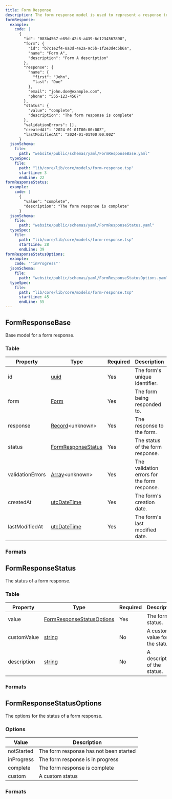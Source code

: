 ```yaml
---
title: Form Response
description: The form response model is used to represent a response to a form.
formResponse:
  example:
    code: |
      {
        "id": "083b4567-e89d-42c8-a439-6c1234567890",
        "form": {
          "id": "b7c1e2f4-8a3d-4e2a-9c5b-1f2e3d4c5b6a",
          "name": "Form A",
          "description": "Form A description"
        },
        "response": {
          "name": {
            "first": "John",
            "last": "Doe"
          },
          "email": "john.doe@example.com",
          "phone": "555-123-4567"
        },
        "status": {
          "value": "complete",
          "description": "The form response is complete"
        },
        "validationErrors": [],
        "createdAt": "2024-01-01T00:00:00Z",
        "lastModifiedAt": "2024-01-01T00:00:00Z"
      }
  jsonSchema:
    file:
      path: "website/public/schemas/yaml/FormResponseBase.yaml"
  typeSpec:
    file:
      path: "lib/core/lib/core/models/form-response.tsp"
      startLine: 3
      endLine: 22
formResponseStatus:
  example:
    code: |
      {
        "value": "complete",
        "description": "The form response is complete"
      }
  jsonSchema:
    file:
      path: "website/public/schemas/yaml/FormResponseStatus.yaml"
  typeSpec:
    file:
      path: "lib/core/lib/core/models/form-response.tsp"
      startLine: 28
      endLine: 39
formResponseStatusOptions:
  example:
    code: '"inProgress"'
  jsonSchema:
    file:
      path: "website/public/schemas/yaml/FormResponseStatusOptions.yaml"
  typeSpec:
    file:
      path: "lib/core/lib/core/models/form-response.tsp"
      startLine: 45
      endLine: 55
---
```



## FormResponseBase

Base model for a form response.

### Table

| Property         | Type                                              | Required | Description                                  |
| ---------------- | ------------------------------------------------- | -------- | -------------------------------------------- |
| id               | [uuid](/protocol/types/string#uuid)               | Yes      | The form's unique identifier.                |
| form             | [Form](/protocol/models/form)                     | Yes      | The form being responded to.                 |
| response         | [Record](/protocol/types/other#record)\<unknown\> | Yes      | The response to the form.                    |
| status           | [FormResponseStatus](#formresponsestatus)         | Yes      | The status of the form response.             |
| validationErrors | [Array](/protocol/types/other#array)\<unknown\>   | Yes      | The validation errors for the form response. |
| createdAt        | [utcDateTime](/protocol/types/date#utcdatetime)   | Yes      | The form's creation date.                    |
| lastModifiedAt   | [utcDateTime](/protocol/types/date#utcdatetime)   | Yes      | The form's last modified date.               |

### Formats

<SchemaFormatTabs
  example={frontmatter.formResponse.example}
  jsonSchema={frontmatter.formResponse.jsonSchema}
  typeSpec={frontmatter.formResponse.typeSpec}
/>

## FormResponseStatus

The status of a form response.

### Table

| Property    | Type                                                    | Required | Description                    |
| ----------- | ------------------------------------------------------- | -------- | ------------------------------ |
| value       | [FormResponseStatusOptions](#formresponsestatusoptions) | Yes      | The form's status.             |
| customValue | [string](/protocol/types/string#string)                 | No       | A custom value for the status. |
| description | [string](/protocol/types/string#string)                 | No       | A description of the status.   |

### Formats

<SchemaFormatTabs
  example={frontmatter.formResponseStatus.example}
  jsonSchema={frontmatter.formResponseStatus.jsonSchema}
  typeSpec={frontmatter.formResponseStatus.typeSpec}
/>

## FormResponseStatusOptions

The options for the status of a form response.

### Options

| Value      | Description                            |
| ---------- | -------------------------------------- |
| notStarted | The form response has not been started |
| inProgress | The form response is in progress       |
| complete   | The form response is complete          |
| custom     | A custom status                        |

### Formats

<SchemaFormatTabs
  example={frontmatter.formResponseStatusOptions.example}
  jsonSchema={frontmatter.formResponseStatusOptions.jsonSchema}
  typeSpec={frontmatter.formResponseStatusOptions.typeSpec}
/>
